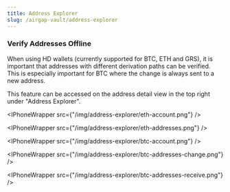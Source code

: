 ```yaml
---
title: Address Explorer
slug: /airgap-vault/address-explorer
---
```



### Verify Addresses Offline

When using HD wallets (currently supported for BTC, ETH and GRS), it is important that addresses with different derivation paths can be verified. This is especially important for BTC where the change is always sent to a new address.

This feature can be accessed on the address detail view in the top right under "Address Explorer".

<IPhoneWrapper src={"/img/address-explorer/eth-account.png"} />

<IPhoneWrapper src={"/img/address-explorer/eth-addresses.png"} />

<IPhoneWrapper src={"/img/address-explorer/btc-account.png"} />

<IPhoneWrapper src={"/img/address-explorer/btc-addresses-change.png"} />

<IPhoneWrapper src={"/img/address-explorer/btc-addresses-receive.png"} />

